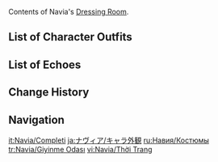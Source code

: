 {{CharacterTabs}}
Contents of Navia's [[Dressing Room]].

==List of Character Outfits==
{{Outfits by Category Table|Navia Outfits|nocharacter=1}}

==List of Echoes==
{{Echoes by Category Table|Navia Echoes|nocharacter=1}}

==Change History==
{{Change History|4.3}}

==Navigation==
{{Character Navbox|Dressing Room}}

[[it:Navia/Completi]]
[[ja:ナヴィア/キャラ外観]]
[[ru:Навия/Костюмы]]
[[tr:Navia/Giyinme Odası]]
[[vi:Navia/Thời Trang]]